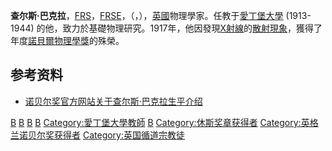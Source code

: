 {{Infobox Scientist
| name = Charles Barkla<br />查尔斯·巴克拉{{Nobel icon|1917年諾貝爾物理學獎|諾貝爾物理學獎}}
| image = Charles Glover Barkla.jpg
| honorific_suffix = {{postnominals|country=GBR|FRS|FRSE}}
| image_size = 150px
| caption = 
| birth_date =	{{birth date|1877|6|27}}
| birth_place = {{UK}}[[柴郡|柴郡]][[威德尼斯|威德尼斯]]
| death_date =	1944年10月23日
| death_place = {{SCO}}[[爱丁堡|爱丁堡]]
| residence = [[File:Flag_of_the_United_Kingdom.svg|20px]][[英国|英国]]
| nationality = [[File:Flag_of_the_United_Kingdom.svg|20px]][[英国|英国]]
| work_institution =  [[爱丁堡大学|爱丁堡大学]]<br>[[剑桥大学|剑桥大学]]<br>[[利物浦大学|利物浦大学]]<br>[[伦敦国王学院|伦敦国王学院]]
| alma_mater = [[剑桥大学三一学院|剑桥大学三一学院]]<br>[[剑桥大学国王学院|剑桥大学国王学院]]
| doctoral_advisor = [[File:Nobel_prize_medal.svg|20px]] [[J·J·汤姆孙|J·J·汤姆孙]]
| doctoral_students = 
| known_for  = [[X光散射技术|X光散射技术]]<br>[[特性輻射|特性輻射]]
| prizes = [[File:Nobel_prize_medal.svg|20px]] [[诺贝尔物理学奖|诺贝尔物理学奖]]（1917年）<br>[[休斯奖章|休斯奖章]]（1917年）
| religion = 
| footnotes = 
}}

'''查尔斯·巴克拉'''，[[皇家学会院士|FRS]]，[[爱丁堡皇家学会会员|FRSE]]，（{{lang-en|'''Charles Barkla'''}}，{{bd|1877年|6月27日|1944年|10月26日|catIdx=B}}），[[英國|英國]]物理學家。任教于[[愛丁堡大學|愛丁堡大學]] (1913-1944) 的他，致力於基礎物理研究。1917年，他因發現[[X射线|X射線]]的[[散射|散射現象]]，獲得了年度[[諾貝爾物理學獎|諾貝爾物理學獎]]的殊榮。

== 参考资料 ==
* [http://nobelprize.org/nobel_prizes/physics/laureates/1917/barkla-bio.html 诺贝尔奖官方网站关于查尔斯·巴克拉生平介绍] {{Wayback|url=http://nobelprize.org/nobel_prizes/physics/laureates/1917/barkla-bio.html |date=20070504143254 }}

{{诺贝尔物理学奖获得者 (1901年-1925年)}}
{{休斯奖章获得者}}
{{DEFAULTSORT:Barkla, Charles}}
{{Authority control}}
[[Category:英国物理学家|B]]
[[Category:诺贝尔物理学奖获得者|B]]
[[Category:利物浦大學校友|B]]
[[Category:劍橋大學三一學院校友|B]]
[[Category:愛丁堡大學教師|Category:愛丁堡大學教師]]
[[Category:光譜學家|B]]
[[Category:休斯奖章获得者|Category:休斯奖章获得者]]
[[Category:英格兰诺贝尔奖获得者|Category:英格兰诺贝尔奖获得者]]
[[Category:英国循道宗教徒|Category:英国循道宗教徒]]